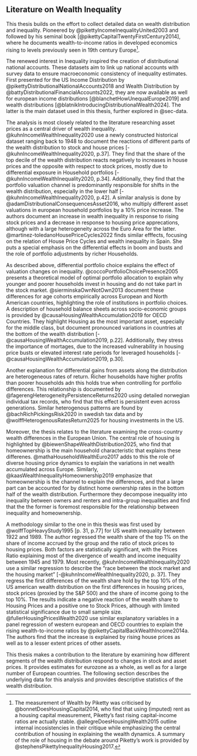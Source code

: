 ## Literature on Wealth Inequality {#sec-literature}

This thesis builds on the effort to collect detailed data on wealth distribution and inequality. Pioneered by @pikettyIncomeInequalityUnited2003 and followed by his seminal book [@pikettyCapitalTwentyFirstCentury2014], where he documents wealth-to-income ratios in developed economics rising to levels previously seen in 19th century Europe[^l1].

The renewed interest in Inequality inspired the creation of distributional national accounts. These datasets aim to link up national accounts with survey data to ensure macroeconomic consistency of inequality estimates. First presented for the US Income Distribution by @pikettyDistributionalNationalAccounts2018 and Wealth Distribution by @battyDistributionalFinancialAccounts2022, they are now available as well for european income distributions [@blanchetHowUnequalEurope2019] and wealth distributions [@blatnikIntroducingDistributionalWealth2024]. The latter is the main dataset used in this thesis, further explored in @sec-data.

The analysis is most closely related to the literature researching asset prices as a central driver of wealth inequality. @kuhnIncomeWealthInequality2020 use a newly constructed historical dataset ranging back to 1948 to document the reactions of different parts of the wealth distribution to stock and house prices [-@kuhnIncomeWealthInequality2020, p.37]. They find that the share of the top decile of the wealth distribution reacts negatively to increases in house prices and the opposite with respect to stock prices, mostly due to differential exposure in Household portfolios [-@kuhnIncomeWealthInequality2020, p.34]. Additionally, they find that the portfolio valuation channel is predominantly responsible for shifts in the wealth distribution, especially in the lower half [-@kuhnIncomeWealthInequality2020, p.42]. A similar analysis is done by @adamDistributionalConsequencesAsset2016, who multiply different asset valuations in european household portfolios by a 10% price increase. The authors document an increase in wealth inequality in response to rising stock prices and a decrease in response to housing price apprecations, although with a large heterogeneity across the Euro Area for the latter. @martinez-toledanoHousePriceCycles2022 finds similar efffects, focusing on the relation of House Price Cycles and wealth inequality in Spain. She puts a special emphasis on the differential effects in boom and busts and the role of portfolio adjustments by richer Households. 

As described above, differential portfolio choice explains the effect of valuation changes on inequality. @coccoPortfolioChoicePresence2005 presents a theoretical model of optimal portfolio allocation to explain why younger and poorer households invest in housing and do not take part in the stock market. @sierminskaOwnNotOwn2013 document these differences for age cohorts empirically across European and North American countries, highlighting the role of institutions in portfolio choices. A description of household balance sheets across socio-economic groups is provided by @causaHousingWealthAccumulation2019 for OECD Countries. They highlight Housing as the most important asset, especially for the middle class, but document pronounced variations in countries at the bottom of the wealth distribution  [-@causaHousingWealthAccumulation2019, p.22]. Additionally, they stress the importance of mortages, due to the increased vulnerability in housing price busts or elevated interest rate periods for leveraged households [-@causaHousingWealthAccumulation2019, p.30].

Another explanation for differential gains from assets along the distribution are heterogeneous rates of return. Richer households have higher profits than poorer households adn this holds true when controlling for portfolio differences. This relationship is documented by @fagerengHeterogeneityPersistenceReturns2020 using detailed norwegian individual tax records, who find that this effect is persistent even across generations. Similar heterogenous patterns are found by @bachRichPickingsRisk2020 in swedish tax data and by @wolffHeterogenousRatesReturn2025 for housing investments in the US.

Moreover, the thesis relates to the literature examining the cross-country wealth differences in the European Union. The central role of housing is highlighted by @biewenShapeWealthDistribution2025, who find that homeownership is the main household characteristic that explains these differenes. @mathaHouseholdWealthEuro2017 adds to this the role of diverse housing price dynamics to explain the variations in net wealth accumulated across Europe. Similarly, @kaasWealthInequalityHomeownership2019 emphasize that homeownership is the channel to explain the differences, and that a large part can be accounted for by distinct home ownership rates in the bottom half of the wealth distribution. Furthermore they decompose inequality into inequality between owners and renters and intra-group inequalities and find that the the former is foremost responsible for the relationship between inequality and homeownership. 

A methodology similar to the one in this thesis was first used by @wolffTopHeavyStudy1995 [p. 31, p.77] for US wealth inequality between 1922 and 1989. The author regressed the wealth share of the top 1% on the share of income accrued by the group and the ratio of stock prices to housing prices. Both factors are statistically significant, with the Prices Ratio explaining most of the divergence of wealth and income inequality between 1945 and 1979. Most recently, @kuhnIncomeWealthInequality2020 use a similar regression to describe the "race between the stock market and the housing market" [-@kuhnIncomeWealthInequality2020, p. 37]. They regress the first differences of the wealth share hold by the top 10% of the US american wealth distribution on the first differences in housing prices, stock prices (proxied by the S&P 500) and the share of income going to the top 10%. The results indicate a negative reaction of the wealth share to Housing Prices and a positive one to Stock Prices, although with limited statistical significance due to small sample size. @fullerHousingPricesWealth2020 use similar explanatory variables in a panel regression of western european and OECD countries to explain the rising wealth-to-income ratios by @pikettyCapitalBackWealthIncome2014a. The authors find that the increase is explained by rising house prices as well as to a lesser extent prices of other assets.

This thesis makes a contribution to the literature by examining how different segments of the wealth distribution respond to changes in stock and asset prices. It provides estimates for eurozone as a whole, as well as for a large number of European countries. The following section describes the underlying data for this analysis and provides descriptive statistics of the wealth distribution.

[^l1]: The measurement of Wealth by Piketty was criticised by @bonnetDoesHousingCapital2014, who find that using (imputed) rent as a housing capital measurement, Piketty's fast rising capital-income ratios are actually stable. @allegreDoesHousingWealth2015 outline internal incosistencies in their critique while emphasizing the central contribution of housing in explaining the wealth dynamics. A summary of the role of housing in the debate around Piketty's work is provided by @stephensPikettyInequalityHousing2017.

